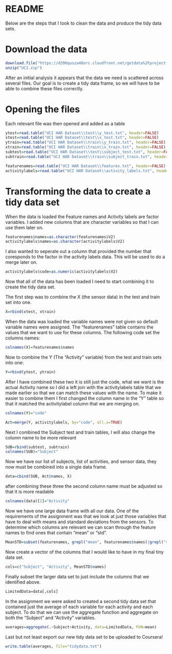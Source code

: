 README
========================================================

Below are the steps that I took to clean the data and produce the tidy data sets.

# Download the data
```r
download.file("https://d396qusza40orc.cloudfront.net/getdata%2Fprojectfiles%2FUCI%20HAR%20Dataset.zip","UCI.zip")
unzip("UCI.zip")
```

After an initial analysis it appears that the data we need is scattered across several files. Our goal is to create a tidy data frame, so we will have to be able to combine these files correctly. 

# Opening the files

Each relevant file was then opened and added as a table

```r
ytest=read.table("UCI HAR Dataset\\test\\y_test.txt", header=FALSE)
xtest=read.table("UCI HAR Dataset\\test\\x_test.txt", header=FALSE)
ytrain=read.table("UCI HAR Dataset\\train\\y_train.txt", header=FALSE)
xtrain=read.table("UCI HAR Dataset\\train\\x_train.txt", header=FALSE)
subtest=read.table("UCI HAR Dataset\\test\\subject_test.txt", header=FALSE)
subtrain=read.table("UCI HAR Dataset\\train\\subject_train.txt", header=FALSE)

featurenames=read.table("UCI HAR Dataset\\features.txt", header=FALSE)
activitylabels=read.table("UCI HAR Dataset\\activity_labels.txt", header=FALSE)
```

# Transforming the data to create a tidy data set

When the data is loaded the Feature names and Activity labels are factor variables. I added new columns that are character variables so that I can use them later on.
```r
featurenames$names=as.character(featurenames$V2)
activitylabels$names=as.character(activitylabels$V2)
```

I also wanted to seperate out a column that provided the number that coresponds to the factor in the activity labels data. This will be used to do a merge later on.
```r
activitylabels$code=as.numeric(activitylabels$V2)
```

Now that all of the data has been loaded I need to start combining it to create the tidy data set.

The first step was to combine the X (the sensor data) in the test and train set into one.
```r
X=rbind(xtest, xtrain)
```

When the data was loaded the variable names were not given so default variable names were assigned. The "featurenames" table contains the values that we want to use for these columns. The following code set the columns names:
```r
colnames(X)=featurenames$names
```
Now to combine the Y (The "Activity" variable) from the test and train sets into one:
```r
Y=rbind(ytest, ytrain)
```

After I have combined these two it is still just the code, what we want is the actual Activity name so I did a left join with the activitylabels table that we made earlier so that we can match these values with the name. To make it easier to combine them I first changed the column name in the "Y" table so that it matched the activitylabel column that we are merging on.
```r
colnames(Y)="code"

Act=merge(Y, activitylabels, by="code", all.x=TRUE)
```

Next I combined the Subject test and train tables, I will also change the column name to be more relevant
```r
SUB=rbind(subtest, subtrain)
colnames(SUB)="Subject"
```

Now we have our list of subjects, list of activities, and sensor data, they now must be combined into a single data frame.
```r
data=cbind(SUB, Act$names, X)
```

after combining these three the second column name must be adjusted so that it is more readable
```r
colnames(data)[2]="Activity"
```


Now we have one large data frame with all our data. One of the requirements of the assignment was that we look at just those variables that have to deal with means and standard deviations from the sensors. To determine which columns are relevant we can scan through the feature names to find ones that contain "mean" or "std".
```r
MeanSTD=subset(featurenames, grepl("mean", featurenames$names)|grepl("std", featurenames$names))
```

Now create a vector of the columns that I would like to have in my final tiny data set.
```r
cols=c("Subject", "Activity", MeanSTD$names)
```

Finally subset the larger data set to just include the columns that we identified above.
```r
LimitedData=data[,cols]
```

In the assignment we were asked to created a second tidy data set that contained just the average of each variable for each activity and each subject. To do that we can use the aggregate function and aggregate on both the "Subject" and "Activity" variables.
```r
averages=aggregate(.~Subject+Activity, data=LimitedData, FUN=mean)
```

Last but not least export our new tidy data set to be uploaded to Coursera!
```r
write.table(averages, file="tidydata.txt")
```
